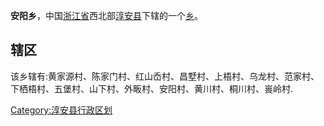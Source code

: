 '''安阳乡'''，中国[[浙江省|浙江省]]西北部[[淳安县|淳安县]]下辖的一个[[乡|乡]]。

==辖区==
该乡辖有:黄家源村、陈家门村、红山岙村、昌墅村、上梧村、乌龙村、范家村、下栖梧村、五堡村、山下村、外畈村、安阳村、黄川村、桐川村、嵔岭村.

{{淳安县行政区划}}
[[Category:淳安县行政区划|Category:淳安县行政区划]]